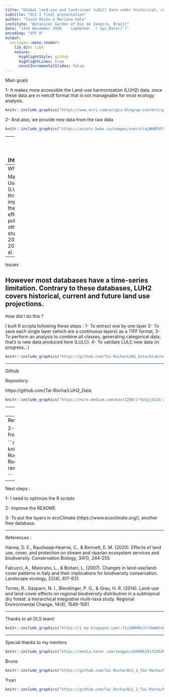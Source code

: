 ```yaml
---
title: "Global land-use and land-cover (LULC) data under historical, current, and future climatic conditions for ecologists"
subtitle: "OLS 2 final presentation"
author: "Tainá Rocha & Mariana Vale"
institute: "Botanical Garden of Rio de Janeiro, Brazil"
date: "14th December 2020	 (updated: `r Sys.Date()`)"
encoding: "UTF 8"
output:
  xaringan::moon_reader:
    lib_dir: libs
    nature:
      highlightStyle: github
      highlightLines: true
      countIncrementalSlides: false
---
```

Main goals 

1- It makes more accessible the Land-use harmonization (LUH2) data, once these data are in netcdf format that is not manageable for most ecology analysis. 
```r
knitr::include_graphics("https://www.esri.com/arcgis-blog/wp-content/uploads/2012/04/netCDF_SliceDiagram.png")
```
2- And also, we provide new data from the raw data  
```r
knitr::include_graphics("https://assets.bwbx.io/images/users/iqjWHBFdfxIU/i77xarGql_w8/v0/-999x-999.gif")
```

---
The Land-use Harmonization database (https://luh.umd.edu/)
```r
knitr::include_graphics("https://luh.umd.edu/images/LUH2_logo300.jpg")
```
 - primf: forested primary land
 - primn: non-forested primary land
 - secdf: potentially forested secondary land
 - secdn: potentially non-forested secondary land
 - pastr: managed pasture
 - range: rangeland
 - urban: urban land
 - c3ann: C3 annual crops
 - c3per: C3 perennial crops
 - c4ann: C4 annual crops
 - c4per: C4 perennial crops
 - c3nfx: C3 nitrogen-fixing crops

---
Why did I do  this ? 

Mapping the Land-Use Land-Cover (LULC) changes through time is important to predict the threats or propose effective conservation policies and many other kinds of ecology studies (Torres et al 2014, Falcucci et al 2017, Hanna et al. 2020).
 
---
Issues

However most databases have a time-series limitation. Contrary to these databases, LUH2 covers historical, current and future land use projections.
---
How did I do this ?

I built R scripts following these steps : 
1- To extract one by one layer 
2- To save each single layer (which are a continuous layers) as a TIFF format, 
3- To perform an analysis to combine all classes, generating categorical data, that's is new data produced here (LULC).
4- To validate LULC new data (in progress...)
```r

knitr::include_graphics("https://github.com/Tai-Rocha/LUH2_Data/blob/master/doc/Figures/LUH2%20_LULC.png?raw=true")

```

---

Github

Repository:

https://github.com/Tai-Rocha/LUH2_Data

```r
knitr::include_graphics("https://miro.medium.com/max/1280/1*9zGjjd13G-ZNWqogU6b71g.gif")
```


---
Results

1- Several continuous layers for each class and for each year from 850 to 2100 (Raw data in tiff format)

```r
knitr::include_graphics("https://github.com/Tai-Rocha/OLS_2_Tai-Rocha/blob/master/img/forested%20primary%20land_ols.png?raw=true")

```
 
---
 Results

 2- Land use land cover data (categorical layer) from each year.

```r
knitr::include_graphics("https://github.com/Tai-Rocha/OLS_2_Tai-Rocha/blob/master/img/LULC_2010.jpg?raw=true")

```
---
Next steps :

1- I need to optimize the R scripts 

2- Improve the README

3- To put the layers in ecoClimate  (https://www.ecoclimate.org/), another free database.


---

References :

Hanna, D. E., Raudsepp‐Hearne, C., & Bennett, E. M. (2020). Effects of land use, cover, and protection on stream and riparian ecosystem services and biodiversity. Conservation Biology, 34(1), 244-255.

Falcucci, A., Maiorano, L., & Boitani, L. (2007). Changes in land-use/land-cover patterns in Italy and their implications for biodiversity conservation. Landscape ecology, 22(4), 617-631.

Torres, R., Gasparri, N. I., Blendinger, P. G., & Grau, H. R. (2014). Land-use and land-cover effects on regional biodiversity distribution in a subtropical dry forest: a hierarchical integrative multi-taxa study. Regional Environmental Change, 14(4), 1549-1561.

---

Thanks to all OLS team!

```r
knitr::include_graphics("https://1.bp.blogspot.com/-Ilu38MXMxJY/XmmKto0HnGI/AAAAAAA2O5s/lQmNs4-TlGAbWkrCtw_vIkVkKKifIRlQQCLcBGAsYHQ/s1600/AS0006470_02.gif")

```

---
Special thanks to my mentors

```r
knitr::include_graphics("https://media.tenor.com/images/e59086191f2d5492dac1291d1629dde2/tenor.gif")

```

Bruno 
```r
knitr::include_graphics("https://github.com/Tai-Rocha/OLS_2_Tai-Rocha/blob/master/img/Bruno.jpg?raw=true")

```
Yvan
```r
knitr::include_graphics("https://github.com/Tai-Rocha/OLS_2_Tai-Rocha/blob/master/img/Yvan.jpg?raw=true")

```

